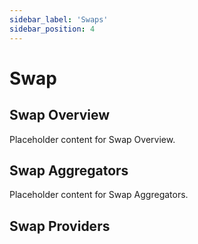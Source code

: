 ```yaml
---
sidebar_label: 'Swaps'
sidebar_position: 4
---
```


# Swap 


## Swap Overview

Placeholder content for Swap Overview. 

## Swap Aggregators

Placeholder content for Swap Aggregators. 

## Swap Providers